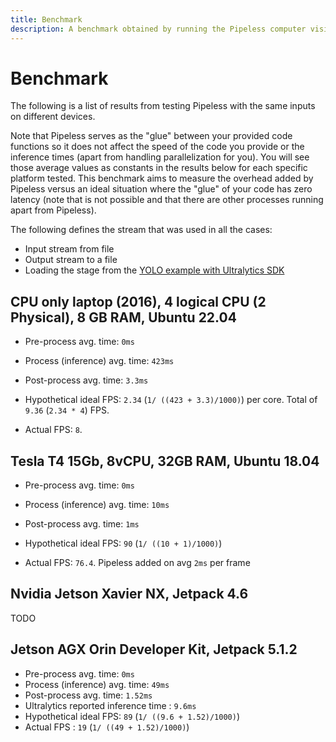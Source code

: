 ```yaml
---
title: Benchmark
description: A benchmark obtained by running the Pipeless computer vision framework on different devices to measure the overhead
---
```


# Benchmark

The following is a list of results from testing Pipeless with the same inputs on different
devices.

Note that Pipeless serves as the "glue" between your provided code functions so it does not affect
the speed of the code you provide or the inference times (apart from handling parallelization for you).
You will see those average values as constants in the results below for each specific platform tested.
This benchmark aims to measure the overhead added by Pipeless versus an ideal
situation where the "glue" of your code has zero latency (note that is not possible and that there are other processes running apart from Pipeless).

The following defines the stream that was used in all the cases:

* Input stream from file
* Output stream to a file
* Loading the stage from the [YOLO example with Ultralytics SDK](/v1/examples/yolov8)

## CPU only laptop (2016), 4 logical CPU (2 Physical), 8 GB RAM, Ubuntu 22.04

* Pre-process avg. time: `0ms`
* Process (inference) avg. time: `423ms`
* Post-process avg. time: `3.3ms`

* Hypothetical ideal FPS: `2.34` (`1/ ((423 + 3.3)/1000)`) per core. Total of `9.36` (`2.34 * 4`) FPS.
* Actual FPS: `8`.

## Tesla T4 15Gb, 8vCPU, 32GB RAM, Ubuntu 18.04

* Pre-process avg. time: `0ms`
* Process (inference) avg. time: `10ms`
* Post-process avg. time: `1ms`

* Hypothetical ideal FPS: `90` (`1/ ((10 + 1)/1000)`)
* Actual FPS: `76.4`. Pipeless added on avg `2ms` per frame

## Nvidia Jetson Xavier NX, Jetpack 4.6

TODO

## Jetson AGX Orin Developer Kit, Jetpack 5.1.2
* Pre-process avg. time: `0ms`
* Process (inference) avg. time: `49ms`
* Post-process avg. time: `1.52ms`
* Ultralytics reported inference time : `9.6ms`
* Hypothetical ideal FPS: `89` (`1/ ((9.6 + 1.52)/1000)`)
* Actual FPS : `19` (`1/ ((49 + 1.52)/1000)`)
